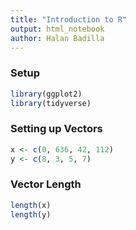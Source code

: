 ```yaml
---
title: "Introduction to R"
output: html_notebook
author: Halan Badilla
---
```


### Setup

```r
library(ggplot2)
library(tidyverse)
```

### Setting up Vectors

```r
x <- c(0, 636, 42, 112)
y <- c(8, 3, 5, 7)
```

### Vector Length

```r
length(x)
length(y)
```

